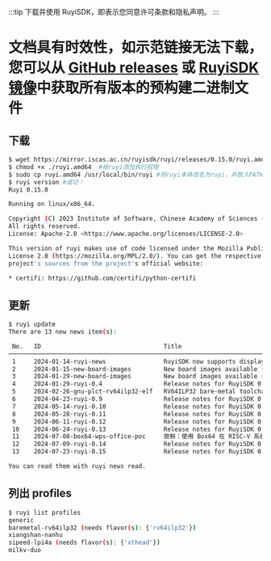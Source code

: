 
:::tip
下载并使用 RuyiSDK，即表示您同意许可条款和隐私声明。
:::

# 文档具有时效性，如示范链接无法下载，您可以从 [GitHub releases](https://github.com/ruyisdk/ruyi/releases) 或 [RuyiSDK 镜像](https://mirror.iscas.ac.cn/ruyisdk/ruyi/release/)中获取所有版本的预构建二进制文件

## 下载

```bash
$ wget https://mirror.iscas.ac.cn/ruyisdk/ruyi/releases/0.15.0/ruyi.amd64  #从软件源下载ruyi本体
$ chmod +x ./ruyi.amd64  #给ruyi添加执行权限
$ sudo cp ruyi.amd64 /usr/local/bin/ruyi #将ruyi本体改名为ruyi，并放入PATH
$ ruyi version #成功！
Ruyi 0.15.0

Running on linux/x86_64.

Copyright (C) 2023 Institute of Software, Chinese Academy of Sciences (ISCAS).
All rights reserved.
License: Apache-2.0 <https://www.apache.org/licenses/LICENSE-2.0>

This version of ruyi makes use of code licensed under the Mozilla Public
License 2.0 (https://mozilla.org/MPL/2.0/). You can get the respective
project's sources from the project's official website:

* certifi: https://github.com/certifi/python-certifi
```

## 更新

```bash
$ ruyi update
There are 13 new news item(s):

 No.   ID                                  Title
──────────────────────────────────────────────────────────────────────────────────────────────────
 1     2024-01-14-ruyi-news                RuyiSDK now supports displaying news
 2     2024-01-15-new-board-images         New board images available (2024-01-15)
 3     2024-01-29-new-board-images         New board images available (2024-01-29)
 4     2024-01-29-ruyi-0.4                 Release notes for RuyiSDK 0.4
 5     2024-02-26-gnu-plct-rv64ilp32-elf   RV64ILP32 bare-metal toolchain & profile now available
 6     2024-04-23-ruyi-0.9                 Release notes for RuyiSDK 0.9
 7     2024-05-14-ruyi-0.10                Release notes for RuyiSDK 0.10
 8     2024-05-28-ruyi-0.11                Release notes for RuyiSDK 0.11
 9     2024-06-11-ruyi-0.12                Release notes for RuyiSDK 0.12
 10    2024-06-24-ruyi-0.13                Release notes for RuyiSDK 0.13
 11    2024-07-08-box64-wps-office-poc     尝鲜：使用 Box64 在 RISC-V 系统上运行 WPS Office
 12    2024-07-09-ruyi-0.14                Release notes for RuyiSDK 0.14
 13    2024-07-23-ruyi-0.15                Release notes for RuyiSDK 0.15

You can read them with ruyi news read.
```

## 列出 profiles

```bash
$ ruyi list profiles
generic
baremetal-rv64ilp32 (needs flavor(s): {'rv64ilp32'})
xiangshan-nanhu
sipeed-lpi4a (needs flavor(s): {'xthead'})
milkv-duo
```

